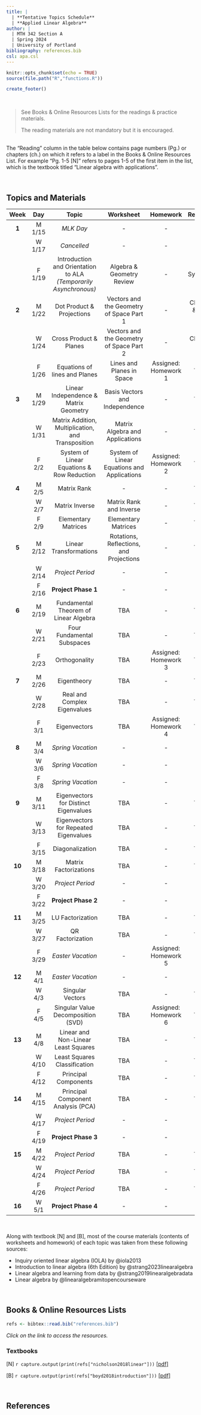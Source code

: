 ---
title: |
  | **Tentative Topics Schedule**
  | **Applied Linear Algebra**
author: |
  | MTH 342 Section A
  | Spring 2024
  | University of Portland
bibliography: references.bib
csl: apa.csl
---

```{r setup, include=FALSE}
knitr::opts_chunk$set(echo = TRUE)
source(file.path("R","functions.R"))
```

```{r echo=FALSE}
create_footer()
```

<br>

> See Books & Online Resources Lists for the readings & practice materials.
>
> The reading materials are not mandatory but it is encouraged.

<br>The "Reading" column in the table below contains page numbers (Pg.) or chapters (ch.) on which it refers to a label in the Books & Online Resources List. For example "Pg. 1-5 [N]" refers to pages 1-5 of the first item in the list, which is the textbook titled "Linear algebra with applications".

<br>

## **Topics and Materials**

| **Week** | **Day** | **Topic** | **Worksheet** | **Homework** | **Reading** |
|:-----:|:-----:|:---------------:|:-----:|:-----:|:-----:|
| **1** | M 1/15 | _MLK Day_ | - | - | - |
|  | W 1/17 | _Cancelled_ | - | - | - |
|  | F 1/19 | Introduction and Orientation to ALA<br>_(Temporarily Asynchronous)_ | Algebra & Geometry Review | - | Syllabus |
| **2** | M 1/22 | Dot Product &<br>Projections | Vectors and the Geometry of Space Part 1 | - | Ch. 4.1 & 4.2 [N]  |
|  | W 1/24 | Cross Product &<br>Planes | Vectors and the Geometry of Space Part 2 | - | Ch. 4.3 [N] |
|  | F 1/26 | Equations of lines and Planes | Lines and Planes in Space | Assigned: Homework 1 | TBA |
| **3** | M 1/29 | Linear Independence &<br>Matrix Geometry | Basis Vectors and Independence | - | TBA |
|  | W 1/31 | Matrix Addition, Multiplication, and Transposition | Matrix Algebra and Applications | - | TBA |
|  | F 2/2 | System of Linear Equations & Row Reduction | System of Linear Equations and Applications | Assigned: Homework 2 | TBA |
| **4** | M 2/5 | Matrix Rank | - | - | TBA |
|  | W 2/7 | Matrix Inverse | Matrix Rank and Inverse | - | TBA |
|  | F 2/9 | Elementary Matrices | Elementary Matrices | - | TBA |
| **5** | M 2/12 | Linear Transformations | Rotations, Reflections, and Projections | - | TBA |
|  | W 2/14 | _Project Period_ | - | - | - |
|  | F 2/16 | **Project Phase 1** | - | - | - |
| **6** | M 2/19 | Fundamental Theorem of Linear Algebra | TBA | - | TBA |
|  | W 2/21 | Four Fundamental Subspaces | TBA | - | TBA |
|  | F 2/23 | Orthogonality | TBA | Assigned: Homework 3 | TBA |
| **7** | M 2/26 | Eigentheory | TBA | - | TBA |
|  | W 2/28 | Real and Complex Eigenvalues | TBA | - | TBA |
|  | F 3/1 | Eigenvectors | TBA | Assigned: Homework 4 | TBA |
| **8** | M 3/4 | _Spring Vacation_ | - | - | - |
|  | W 3/6 | _Spring Vacation_ | - | - | - |
|  | F 3/8 | _Spring Vacation_ | - | - | - |
| **9** | M 3/11 | Eigenvectors for Distinct Eigenvalues | TBA | - | TBA |
|  | W 3/13 | Eigenvectors for Repeated Eigenvalues | TBA | - | TBA |
|  | F 3/15 | Diagonalization | TBA | - | TBA |
| **10** | M 3/18 | Matrix Factorizations | TBA | - | TBA |
|  | W 3/20 | _Project Period_ | - | - | - |
|  | F 3/22 | **Project Phase 2** | - | - | - |
| **11** | M 3/25 | LU Factorization | TBA | - | TBA |
|  | W 3/27 | QR Factorization | TBA | - | TBA |
|  | F 3/29 | _Easter Vacation_ | - | Assigned: Homework 5 | - |
| **12** | M 4/1 | _Easter Vacation_ | - | - | - |
|  | W 4/3 | Singular Vectors | TBA | - | TBA |
|  | F 4/5 | Singular Value Decomposition (SVD) | TBA | Assigned: Homework 6 | TBA |
| **13** | M 4/8 | Linear and Non-Linear Least Squares | TBA | - | TBA |
|  | W 4/10 | Least Squares Classification | TBA | - | TBA |
|  | F 4/12 | Principal Components | TBA | - | TBA |
| **14** | M 4/15 | Principal Component Analysis (PCA) | TBA | - | TBA |
|  | W 4/17 | _Project Period_ | - | - | - |
|  | F 4/19 | **Project Phase 3** | - | - | - |
| **15** | M 4/22 | _Project Period_ | TBA | - | TBA |
|  | W 4/24 | _Project Period_ | TBA | - | TBA |
|  | F 4/26 | _Project Period_ | TBA | - | TBA |
| **16** | W 5/1 | **Project Phase 4** | - | - | - |

<br>

Along with textbook [N] and [B], most of the course materials (contents of worksheets and homework) of each topic was taken from these following sources:

  * Inquiry oriented linear algebra (IOLA) by @iola2013
  * Introduction to linear algebra (6th Edition) by @strang2023linearalgebra
  * Linear algebra and learning from data by @strang2019linearalgebradata
  * Linear algebra by @linearalgebramitopencourseware

<br>

## **Books & Online Resources Lists**

```{r echo=FALSE}
refs <- bibtex::read.bib("references.bib")
```

*Click on the link to access the resources.*

### Textbooks

[N] `r capture.output(print(refs["nicholson2018linear"]))` [[pdf]](https://lyryx.com/wp-content/uploads/2018/01/Nicholson-OpenLAWA-2018A.pdf){target="_blank"}

[B] `r capture.output(print(refs["boyd2018introduction"]))` [[pdf]](https://web.stanford.edu/~boyd/vmls/vmls.pdf){target="_blank"}

<br>

\newpage

## **References**

::: {#refs}
:::

<br>
